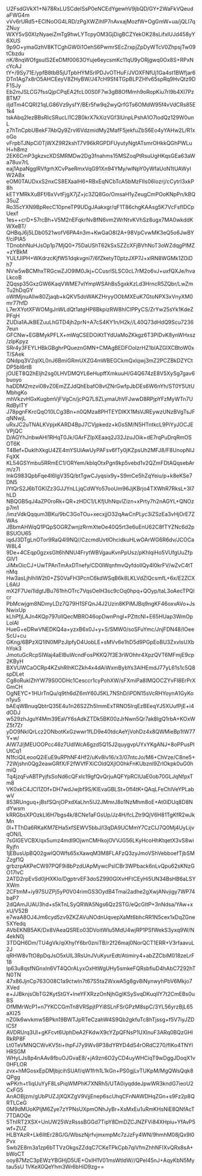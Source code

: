 U2FsdGVkX1+Ni78RxLUSCdeISsP0eNCEdYgewhV9jbQD/GY+2WaFkVQeudaFWG4m
vVv6rURd5+ECINoOG4LRD/zPgXWZihIP7nAvxajMozfW+OgGmW+ua/jQLI7qZNuy
WXY5vS0XIzNyaeiZmTg9hwLYTcpyOM3GjDigBCZYekOK28sLifxIUJd458yY6XUS
9p9O+ymaGzhV8KTCghGW0i1OehS6PwmrSEcZrxpjZpDyWTcV0ZhpsjTw09tCbzdu
nK/8nqWOfgsuIS2EeDMf0063OYuje6eycsmKc11qU9yORjgwq0Ox8S+RPxNcYcAJ
tY+/9Sy71E/ypfB8tbB5jUTpbHYMSrlPDJvOTHuF/JVOXFNfUj1Ga4st1BWfjar6
DTn1Ag7x8rO5AHCEeyV8ZHyBW/J47cH9Sf4TGpBLPZHfv65spRq9HvQtz9DF1SJy
Eb2mJSLCG7fssQjpCPqEA2fcL00S0F7w3gB8OfMmh9oRopKiu7rl9b4XI7PzBTM7
iIjdTm4CQRI21qLG86Vz9ysfY/BEr5fw9q2wyQrfGTs6OMdW95f4vVdCRs85E1k4
tskAbq2IezBBsRIcSRucLl1C2B0krX7kXizVGf3IUnpLPshA1O7lodQz129W0unL
z7hTnCpbUBekF7AbQy9Zrvl6VdzmidMy2MafF5jekfuZbS6Eo4yYAHw2L/R1xoGo
vFrpbTJNpCi0TjWXZ9R2kshT7V96kRGPDFUyutyNgtATsmrOHkkQGhPWLuH+h8mz
2EK6CmP3gkzxcXDSMRMDw2Dg3fnahms15MSZoqPtRsuUgHKqsGEa63aWa78uv7rL
eaj1ApaNgglRVfgrhXCvPaeRmxVqG91Xn94YMy/wlNpY0yWfaUoN1tUAWyIW2ABx
eOM0TAUDxxS2nxCS8EXaalH6+RBxEqNCbTcA5bMzFIIs06lozrj/cCytrI3xkP8h
kETYMRkXuBFf/6xVvtFjgX7jZ+jc3ZQ8Go/OmsaH1yZeugCmPOoKNpPn/kBQ35uZ
Ro35cYXN9BpRecC10pneTP9UDgJAakxgr/qF1T86chgKAAsg5K7VcFsfIDCpUexf
1es++crD+57rcBh+V5M2nEFqkrNvBfN6vm2WrNtvKVhSz8ugx7MA0wkddKWXeBT/
QHBqJ6j5LDb0521wofV6PA4n3m+KwGaO8I2A+98VpCvwMK3eQ5o6JwBYf/ciPIA5
TDnobhNuHJsOp1p7MjQ0+75DaUShT62kSxSZZcXFjBVhNoT3oWZdqgPlMZ+zYBkM
YULfJIPH+WKdrzcKjfW51dqkvgni7/6fZketyT0ptzJXP7J+xlRN8WGMk1ZOiDh7
NVw5wBCMhxTRGcwZJO9lM0Jkj+CCusrlSLSC0cL7rM2o6vJ+uxfQXJe/hvaLkcoB
ZQqsp35GxzGW6KaqVWME7vIYmpWSAhBs5gxkKzLd3HrncR5ZQbr/LwZmTu2hDqGY
oWtMjnuAlIw80Zjaqb+kQKV5doWAKZHryyOObMXEuK7GtoNPX3xVnyXM0mr77hfD
L7erXYotXFWOMgJnWLdQt1atgHP8BkpizRW8hIClPPyCS/ZrYw25sYk1KdeZPFqH
ZUDia1AJkBEZuuLhGTD4jh2prN+A7cS4KY1n/H2k//L40Q73dHdQ9Scu72367eun
GFCNw+EGBMykPFLX+mWqCSEDOiKtTYdUaMoZKkgz6T3PiDvK8ynWHxsz/zIpKpyz
SRr4y3FEYLHBkGBghrPQueznGMN+CMAgBEDFOoIzrHZ1blAZGIXCBtoW0xT/SAek
QNdpq3V2qIXL0nJ6BmiGRmUXZG4mWBEGCkmQxlqwj3mZ2PCZBkDZYCtDP5bI6rtB
jOUET8Q2hEljh2sg0LHVDMQYL6eHupffXmkuuH/G4Q674zE8V5XySg7gav6buoyo
haDDM2mzvi08vZ0EmZZJdQhEbafO8vtZNrGwfpJbDEs6W6nYh/ST0Y5UtUMbhgKo
mhVkzvHGxKugbmVjFVgCn/jcPQ7L8ZLymaUhVFJwwD8RPjpYFzMyWTn7URdBylTY
J78pgnFKrcQqO10LCg3Bn+n0QMza8PHTEYDlKX1MsVJREywzUNzBVgTsJFqNNwjL
uRxJC2uTNALKVpjxKARD4BpJ7CVjpkedz+kGsSM/N5HTntkcL9PiYyJOCJEVPjQC
D/AGYhJnbwAHl1RHqT0Jk/GArFZIpXEaaq2J32JzuJOik+dE7rqPuDrqRmOSOT6K
T4Bef+DuklhXkgU4ZE4mYSUiAwUyPAFsv6fTy0jKZpsUh2MFJ8/F8UnopNIJFqXK
KL54GSYmbu5RRmEC1/ORYem/kblqOtxPgn9kp5vebd1v2QZmFDtAQqsebArm/z7I
InkG983QpbFqe4I6IgV35Q/btTgwCJyqsix9y+S9mCe5hZqYeiu/p+k8eKSe7DN5
IYtQrS2J6bTGKIZz3GJJYnLLjqCdWYo57ooUm96JjKBrjo4TXWhR7RksL+3I7hLD
NBQGB5qJ4aZP0roRk+QR+zHDC1/LKfjUhNqvlZizn+xPrty7h2nAGYL+QNOzp7m1
/imzVdkQqqum3BKu/9bC3GoTOu+xecxjjO32qAwCnPLyc3iZSzEa3vHjOrE7ZWAs
JBbmAHWqQ1PQpSOGRZwnjzRrmXteOe40Q5rt3e6uEnU62C8fTYZNc6d2pBSUOU65
iqdJ3DTgLnOTor9RaQ4l9NQ//CzcmdUvtlOhcidkuHLwOArWG6R6dv/JCOCaW8L4
9De+4CEqp0gzxsGlt6hNNU4FrytWBVgauKvnPpUsz/pKhlqiHo5VUfgUuZfpGIV1
JiMxOicCJ+UwTPAnTmAxDTnefy/CD0IWqnfmvQyfdoIlQy4I0krFV/wZvC4tTnMq
Hw3asLjhIhlW2t0+ZS0VaFH3PcnC6kdWSqB6k8LKLVdZlQcsmfL+6x/E2ZCXL6AU
mX2F7Uei1ldgtJBu761hhOTrc7VqsOelH3sc9cOq0hpq+QOyp/taL3oAecTPQIcr
PbMcwjgm8NDmyLDz7Q79H1SFQnJ4J2Uzin8KPiMJBq9ngKF46oxvAVo+JsNwixUp
kLhPfjLAJn4KQp797ollQecMBRO46opDwnPngl+PZttcNl+E65HUap3WmOpLolAl
HueG+eDRwVNEDKQ4a+yzxB6x0J+y+S/SMW0/soSFuYmc/JnjFDN48/IOeeScU+cu
GKng/6BPzXQ1IN0MPzJlpfyD4UobLE+sMVv6e1hD5d9PGpEoBU3ZxvIsUXbhYok3
JmotuGcRcpSIWaj4aElBuWcndFosPKKQ7f3E3rWOhhr4XpzQVT6MFmjE9cp2KByH
BXVUWCaOCRp4KZshRlhKCZkh4x4dAiWxmBybYs3AlHEmdJ77yL61s1c5Q8spDLet
Cg8oRuklZhYW79S0ODHc1Cesccr1cyPohXW/sFXmiPa8IMQOCZYvFI8ErPrXGmCH
OgNEYC+1HUrTnQu/q9th6dZ6mY60J5KL7NShD/iPDN15sVcRHYoynA1GyKon1yu5
bAEqWBnuqQbtrQ35E4u1n26S2Zh5ImmExTRNO5IrqEzBEeqYJ5XUufPjE+i4dODJ
w529zhJguY4Mm39EaVY6sAdkZTDk5BK00zJrNwn5Qr7ak8IgQ1rbA+KOxWZ5t7Zr
yDO9NkIQrLcz2ONbotKxGzwwr1fLD9e40tdcAeYjVohDz4x8QWMieBp1tW77Y+w/
AlW7J/jMEUOOPcc46z7UdIWcA6gzd5Q15J2quygvpUYxYKgANJ+8oPPusPIUtCq1
N1fciQiLeooQ2iEuE9uRPhNF4Hf2/uKv8lv16/x3/07ntcJo/M6+ChVze/C8ne5+
72Wjshn0Qg2eawGRfX/F2fWVfFXiCOldQXjlO0hkFnKUbznI9ZrlOkpk0uG0hmiQ
Tq4jzqFvABTPyjfsSoNd6cQFxlc19gfQvQrjuAQFYpRCIUaE0ob70GLJqNfpxTm8
VK0xkC4JCI1ZOf+DH7wdJwjbf9S/KIEvaGBLSt+0fI4tK+QAqLFeChlVeYPLabwV
853RUnguq+jBsfSQnjOPxdXaLhn5IJ2JMmrJ8o1NzMhm8oE+At0iDUq8D8NdYwsm
kRRGbsXPOzkLl6H7bgs4k/8CNe1aFGsUp/Jz4H/fcLZtr9QjV6H81TgKfR2wJkMn
0l+TThDa6RKaKM7EHa5xfSEWV5bbJ/l3qDA9UCMmY7CzCIJ7Q0Mj4UyLijvqON/L
7sGlGEVCBX/qx5umz4mdl9OjwnCMHkojOVVJG56LKyHcoHhKtqetX3vS8wiRyjfn
1jEBusUpBQ02gwlQOWfs65xXawqM3M8FLAFzQ3zyJmoVShVebboefTjbSMZzgf1Q
grbzrpAKPeCW97PQF9i8bPzdUApMywcPsICBr3WPback6nLvQpu62sKNzGO17lvC
2ATD2rpEvSd0jHXKIo/DgptrvEF3doSZ990GlXvHFtCEyHi5UN34BsHB6aLSYXWm
2CFtmM+iy97SUZPj5yP0V04rimGS3OydB4Tmai2adhe2gXwjANvjigy7WP74baP7
2dQAmJUAU3hd+s5kTnLSyQRWA5Ngs6Qz2STG/eQcGItP+3nNdsa/YAw+xxU/V52B
e7waA8OJ4Jm6cyd5zv9ZKZAVuNOdnUqvepXaMt6bhcRR1N5cex1xDqZGne5XYedq
AVbEKNB5AK/Dx8VAeaQSREo03DVoitWlu5MdU4wjRP1PSfWekS3yxq9W/N4ekN0j
3TDQH6Dm/TU4gVk/qiXhylY6br0zniTB/r2f26maj0NorQCT1ERR+V3rfaavuL2J
qRHW8vTtO8pDqJsO5xUlL3RsUnJVuKyurEdt/Atimiry4+abZZCbiM018zeLrF18
lp63u8qsfNGnxln6VT4QOrALyxOxHtWgUHy5smkeFQRsbfiuD4hAbC7292hTN0TN
47x86JjnCp763O08C1a9ctwln7t67S5ta2WxwA5g8gv8iNynwyhPbV6Mkjo7XVed
e+JJBknjsObTG2KytStGY+lneYFXRzzOnNjhGgIKSySvqDKuqIIY7t2CmEBs0uBS
OfMMrWcP1+n7YKCCGmTn8VRSpjtPYi8SLnFSrGPzM8spC/3YL56yrzBjL65aXI25
nZ0lk6wvkmw5BPkn19BWTJpRTeCzahW4S9Qb2gkfuTc8hTjssg+f5V7iyJZDlCSf
AVDRUrq3Ul+gKFcvt6UphDeA2FKdwX9cYZpQFNsP1UXlnuF3ARq0BQzGHlRkRP8F
Lt0TeVMNQCWvKV5ti+lhpFJ7y9Wv8P38dYRYD4dS4rORdC270/fIKo4TNYlHRSGM
WHyLJs8p4nAAv8fbuOJGvaE8/+jA9zn6O2yCD4uyWHCiqT9wDggJDoqX1v0HFLOR
zvx+hMGosxEpDMjbjcihSUAf/qW1frh1L1kGn+PS0gjLvTUKpM/MgQWsQqk8QPgg
wPKrh+t1iqUuYyF8LsPiqWMPhK7XNRh5/UTA0iyqddeJpwWR3kndG7ieoU2CxFG5
AnAOBjzm/gUbPUZJjXQXZgV9VjjEnep6scUhqCFnNAWDHqZGn+s9Fz2p8QRTLCeG
0M9dMUoKPljM6Zye7zYPNsUXpmONhJyBr+XsMxEu1uRmKHsNiE8QNfAcT7TDAOQe
5ThIRT2XSX+UnUW25WzRsssBGGd7TipY8DmDZCJNZFVi84XHpiu+YfAvP5wf+ZUZ
HLBYAzR+Lk6lItEr28G/G/WbszNjrfvjmxmpMc7zJzFy4WN/9hmhM08jQx9l0Pvx
Swb2E8rn3a1zp6bTTVzOkgsZZdqC7CKeTPkCpb7qiVfmZhhNFIXvQRx8sA+bWoCT
ooy87MzC3pEWzYBGHjD5UE+OxIH1V01msWtldW//QPel45nJ+AqyKbN5Mytau5sU
1VKeX0QeYhm3Wr6bHiD9zg==
